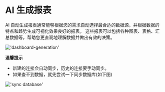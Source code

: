 # AI 生成报表

AI 自动生成报表通常能够根据您的需求自动选择最合适的数据源，并根据数据的特点和趋势生成可视化效果良好的报表。
这些报表可以包括各种图表、表格、汇总数据等，帮助您更直观地理解数据并做出有效的决策。

!['dashboard-generation'](/image/dashboard/dashboard-generation.gif)

**温馨提示**
- 新建的连接会自动同步，历史的连接要手动同步。
- 如果查不到数据，就先尝试一下同步数据库(如下图)

!['sync database'](/image/AI-image/sync.png)